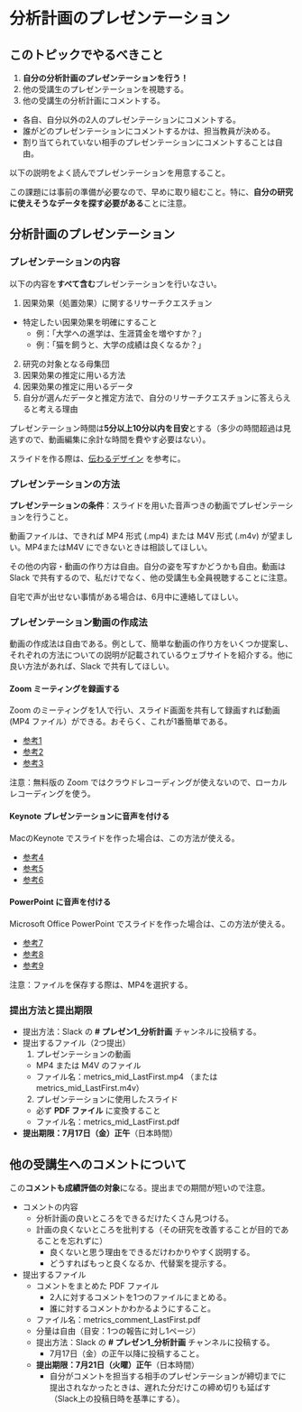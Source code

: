# 分析計画のプレゼンテーション

## このトピックでやるべきこと

1. **自分の分析計画のプレゼンテーションを行う！**
2. 他の受講生のプレゼンテーションを視聴する。
3. 他の受講生の分析計画にコメントする。
  - 各自、自分以外の2人のプレゼンテーションにコメントする。
  - 誰がどのプレゼンテーションにコメントするかは、担当教員が決める。
  - 割り当てられていない相手のプレゼンテーションにコメントすることは自由。


以下の説明をよく読んでプレゼンテーションを用意すること。

この課題には事前の準備が必要なので、早めに取り組むこと。特に、**自分の研究に使えそうなデータを探す必要がある**ことに注意。


## 分析計画のプレゼンテーション

### プレゼンテーションの内容

以下の内容を**すべて含む**プレゼンテーションを行いなさい。

1. 因果効果（処置効果）に関するリサーチクエスチョン
  - 特定したい因果効果を明確にすること
    - 例：「大学への進学は、生涯賃金を増やすか？」
    - 例：「猫を飼うと、大学の成績は良くなるか？」
2. 研究の対象となる母集団
3. 因果効果の推定に用いる方法
4. 因果効果の推定に用いるデータ
5. 自分が選んだデータと推定方法で、自分のリサーチクエスチョンに答えらえると考える理由

プレゼンテーション時間は**5分以上10分以内を目安**とする（多少の時間超過は見逃すので、動画編集に余計な時間を費やす必要はない）。

スライドを作る際は、[伝わるデザイン](https://tsutawarudesign.com/) を参考に。

### プレゼンテーションの方法

**プレゼンテーションの条件**：スライドを用いた音声つきの動画でプレゼンテーションを行うこと。


動画ファイルは、できれば MP4 形式 (.mp4) または M4V 形式 (.m4v) が望ましい。MP4またはM4V にできないときは相談してほしい。

その他の内容・動画の作り方は自由。自分の姿を写すかどうかも自由。動画は Slack で共有するので、私だけでなく、他の受講生も全員視聴することに注意。


自宅で声が出せない事情がある場合は、6月中に連絡してほしい。


### プレゼンテーション動画の作成法

動画の作成法は自由である。例として、簡単な動画の作り方をいくつか提案し、それぞれの方法についての説明が記載されているウェブサイトを紹介する。他に良い方法があれば、Slack で共有してほしい。

#### Zoom ミーティングを録画する

Zoom のミーティングを1人で行い、スライド画面を共有して録画すれば動画 (MP4 ファイル）ができる。おそらく、これが1番簡単である。

- [参考1](https://zoom.nissho-ele.co.jp/blog/manual/zoom-recording.html)
- [参考2](https://symphonict.nesic.co.jp/workingstyle/zoom/recording/)
- [参考3](https://dime.jp/genre/897364/)

注意：無料版の Zoom ではクラウドレコーディングが使えないので、ローカルレコーディングを使う。


#### Keynote プレゼンテーションに音声を付ける

MacのKeynote でスライドを作った場合は、この方法が使える。

- [参考4](https://support.apple.com/ja-jp/guide/keynote/tan8a5df9cc5/mac)
- [参考5](http://urusulambda.com/2020/04/14/mac%E3%81%A7%E7%84%A1%E6%96%99%E3%81%A7%E5%8B%95%E7%94%BB%E3%82%92%E4%BD%9C%E3%82%8B%E3%81%AE%E3%81%ABkeynote%E3%81%8C%E6%84%8F%E5%A4%96%E3%81%A8%E3%81%84%E3%81%84%E3%81%8B%E3%82%82/)
- [参考6](https://www.youtube.com/watch?v=UOfa50lqVIg)


#### PowerPoint に音声を付ける

Microsoft Office PowerPoint でスライドを作った場合は、この方法が使える。

- [参考7](https://note.com/dr_kano/n/n6c7809d2ebe8)
- [参考8](https://kagakucafe.com/202004095777.html)
- [参考9](https://www.fonepaw.jp/tutorials/convert-powerpoint-to-video.html)

注意：ファイルを保存する際は、MP4を選択する。


### 提出方法と提出期限

- 提出方法：Slack の **# プレゼン1_分析計画** チャンネルに投稿する。
- 提出するファイル（2つ提出）
  1. プレゼンテーションの動画
  
    - MP4 または M4V のファイル
    - ファイル名：metrics_mid_LastFirst.mp4 （または metrics_mid_LastFirst.m4v）
  
  2. プレゼンテーションに使用したスライド
  
    - 必ず **PDF ファイル** に変換すること
    - ファイル名：metrics_mid_LastFirst.pdf

- **提出期限：7月17日（金）正午**（日本時間）    

## 他の受講生へのコメントについて

この**コメントも成績評価の対象**になる。提出までの期間が短いので注意。

- コメントの内容
  - 分析計画の良いところをできるだけたくさん見つける。
  - 計画の良くないところを批判する（その研究を改善することが目的であることを忘れずに）
    - 良くないと思う理由をできるだけわかりやすく説明する。
    - どうすればもっと良くなるか、代替案を提示する。
- 提出するファイル
  - コメントをまとめた PDF ファイル
    - 2人に対するコメントを1つのファイルにまとめる。
    - 誰に対するコメントかわかるようにすること。
  - ファイル名：metrics_comment_LastFirst.pdf
  - 分量は自由（目安：1つの報告に対し1ページ）
  - 提出方法：Slack の **# プレゼン1_分析計画** チャンネルに投稿する。
    - 7月17日（金）の正午以降に投稿すること。
  - **提出期限：7月21日（火曜）正午**（日本時間）      
    - 自分がコメントを担当する相手のプレゼンテーションが締切までに提出されなかったときは、遅れた分だけこの締め切りも延ばす（Slack上の投稿日時を基準にする）。




  

